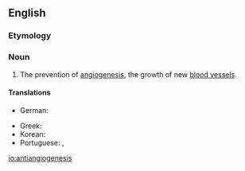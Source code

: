 ==English==

===Etymology===
{{prefix|anti|angiogenesis|lang=en}}

===Noun===
{{en-noun|-}}

# {{lb|en|medicine}} The prevention of [[angiogenesis]], the growth of new [[blood vessel]]s.

====Translations====
{{trans-top|prevention of angiogenesis}}
* German: {{t|de|Antiangiogenese|f}}
{{trans-mid}}
* Greek: {{t+|el|αντιαγγειογένεση|f|sc=Grek}}
* Korean: {{t|ko|항혈관형성|tr=hanghyeolgwanhyeongseong}}
* Portuguese: {{t|pt|antiangiogénese|f}} {{qualifier|Portugal}}, {{t|pt|antiangiogênese|f}} {{qualifier|Brazil}}
{{trans-bottom}}

[[io:antiangiogenesis]]